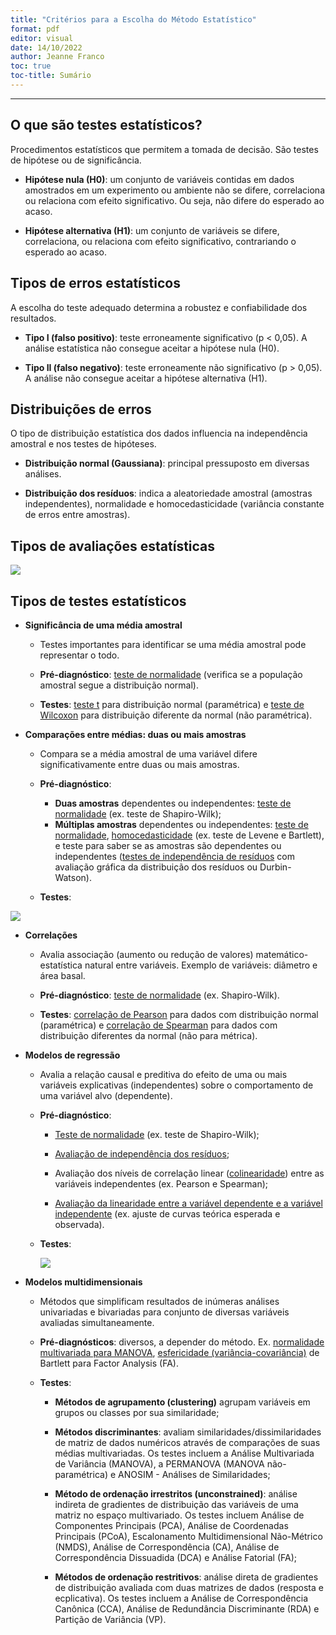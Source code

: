 ---
title: "Critérios para a Escolha do Método Estatístico"
format: pdf
editor: visual
date: 14/10/2022
author: Jeanne Franco
toc: true
toc-title: Sumário
---

------------------------------------------------------------------------

## O que são testes estatísticos?

Procedimentos estatísticos que permitem a tomada de decisão. São testes de hipótese ou de significância.

-   **Hipótese nula (H0)**: um conjunto de variáveis contidas em dados amostrados em um experimento ou ambiente não se difere, correlaciona ou relaciona com efeito significativo. Ou seja, não difere do esperado ao acaso.

-   **Hipótese alternativa (H1)**: um conjunto de variáveis se difere, correlaciona, ou relaciona com efeito significativo, contrariando o esperado ao acaso.

## Tipos de erros estatísticos

A escolha do teste adequado determina a robustez e confiabilidade dos resultados.

-   **Tipo I (falso positivo)**: teste erroneamente significativo (p \< 0,05). A análise estatística não consegue aceitar a hipótese nula (H0).

-   **Tipo II (falso negativo)**: teste erroneamente não significativo (p \> 0,05). A análise não consegue aceitar a hipótese alternativa (H1).

## Distribuições de erros

O tipo de distribuição estatística dos dados influencia na independência amostral e nos testes de hipóteses.

-   **Distribuição normal (Gaussiana)**: principal pressuposto em diversas análises.

-   **Distribuição dos resíduos**: indica a aleatoriedade amostral (amostras independentes), normalidade e homocedasticidade (variância constante de erros entre amostras).

## Tipos de avaliações estatísticas

![](Sem%20t%C3%ADtulo.png)

## Tipos de testes estatísticos

-   **Significância de uma média amostral**

    -   Testes importantes para identificar se uma média amostral pode representar o todo.

    <!-- -->

    -   **Pré-diagnóstico**: [teste de normalidade]{.underline} (verifica se a população amostral segue a distribuição normal).

    -   **Testes**: [teste t]{.underline} para distribuição normal (paramétrica) e [teste de Wilcoxon]{.underline} para distribuição diferente da normal (não paramétrica).

-   **Comparações entre médias: duas ou mais amostras**

    -   Compara se a média amostral de uma variável difere significativamente entre duas ou mais amostras.

    -   **Pré-diagnóstico**:

        -   **Duas amostras** dependentes ou independentes: [teste de normalidade]{.underline} (ex. teste de Shapiro-Wilk);
        -   **Múltiplas amostras** dependentes ou independentes: [teste de normalidade]{.underline}, [homocedasticidade]{.underline} (ex. teste de Levene e Bartlett), e teste para saber se as amostras são dependentes ou independentes ([testes de independência de resíduos]{.underline} com avaliação gráfica da distribuição dos resíduos ou Durbin-Watson).

    -   **Testes**:

![](testes.png)

-   **Correlações**

    -   Avalia associação (aumento ou redução de valores) matemático-estatística natural entre variáveis. Exemplo de variáveis: diâmetro e área basal.

    -   **Pré-diagnóstico**: [teste de normalidade]{.underline} (ex. Shapiro-Wilk).

    -   **Testes**: [correlação de Pearson]{.underline} para dados com distribuição normal (paramétrica) e [correlação de Spearman]{.underline} para dados com distribuição diferentes da normal (não para métrica).

-   **Modelos de regressão**

    -   Avalia a relação causal e preditiva do efeito de uma ou mais variáveis explicativas (independentes) sobre o comportamento de uma variável alvo (dependente).

    -   **Pré-diagnóstico**:

        -   [Teste de normalidade]{.underline} (ex. teste de Shapiro-Wilk);

        -   [Avaliação de independência dos resíduos]{.underline};

        -   Avaliação dos níveis de correlação linear ([colinearidade]{.underline}) entre as variáveis independentes (ex. Pearson e Spearman);

        -   [Avaliação da linearidade entre a variável dependente e a variável independente]{.underline} (ex. ajuste de curvas teórica esperada e observada).

    -   **Testes**:

        ![](rrege.png)

-   **Modelos multidimensionais**

    -   Métodos que simplificam resultados de inúmeras análises univariadas e bivariadas para conjunto de diversas variáveis avaliadas simultaneamente.

    -   **Pré-diagnósticos**: diversos, a depender do método. Ex. [normalidade multivariada para MANOVA]{.underline}, [esfericidade (variância-covariância)]{.underline} de Bartlett para Factor Analysis (FA).

    -   **Testes**:

        -   **Métodos de agrupamento (clustering)** agrupam variáveis em grupos ou classes por sua similaridade;

        -   **Métodos discriminantes**: avaliam similaridades/dissimilaridades de matriz de dados numéricos através de comparações de suas médias multivariadas. Os testes incluem a Análise Multivariada de Variância (MANOVA), a PERMANOVA (MANOVA não-paramétrica) e ANOSIM - Análises de Similaridades;

        -   **Método de ordenação irrestritos (unconstrained)**: análise indireta de gradientes de distribuição das variáveis de uma matriz no espaço multivariado. Os testes incluem Análise de Componentes Principais (PCA), Análise de Coordenadas Principais (PCoA), Escalonamento Multidimensional Não-Métrico (NMDS), Análise de Correspondência (CA), Análise de Correspondência Dissuadida (DCA) e Análise Fatorial (FA);

        -   **Métodos de ordenação restritivos**: análise direta de gradientes de distribuição avaliada com duas matrizes de dados (resposta e ecplicativa). Os testes incluem a Análise de Correspondência Canônica (CCA), Análise de Redundância Discriminante (RDA) e Partição de Variância (VP).
